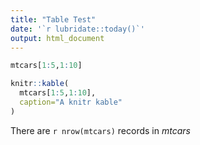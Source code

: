 ```yaml
---
title: "Table Test"
date: '`r lubridate::today()`'
output: html_document
---
```


```r
mtcars[1:5,1:10]
```

```r
knitr::kable(
  mtcars[1:5,1:10],
  caption="A knitr kable"
)

```

There are `r nrow(mtcars)` records in *mtcars*




